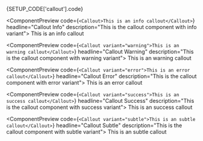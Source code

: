 
<DocsPageOutline />

<ComponentDocsHeader />

<ComponentManualSetup>
  <CodeBlock hasViewMore fileName={SETUP_CODE['callout'].registerAt}>
    {SETUP_CODE['callout'].code}
  </CodeBlock>
</ComponentManualSetup>

<div class="py-12" />

<ComponentPreview
  code={`<Callout>This is an info callout</Callout>`}
  headline="Callout Info"
  description="This is the callout component with info variant">
  <Callout variant="info">This is an info callout</Callout>
</ComponentPreview>

<div class="py-12" />

<ComponentPreview
  code={`<Callout variant="warning">This is an warning callout</Callout>`}
  headline="Callout Warning"
  description="This is the callout component with warning variant">
  <Callout variant="warning">This is an warning callout</Callout>
</ComponentPreview>

<div class="py-12" />

<ComponentPreview
  code={`<Callout variant="error">This is an error callout</Callout>`}
  headline="Callout Error"
  description="This is the callout component with error variant">
  <Callout variant="error">This is an error callout</Callout>
</ComponentPreview>

<div class="py-12" />

<ComponentPreview
  code={`<Callout variant="success">This is an success callout</Callout>`}
  headline="Callout Success"
  description="This is the callout component with success variant">
  <Callout variant="success">This is an success callout</Callout>
</ComponentPreview>

<div class="py-12" />

<ComponentPreview
  code={`<Callout variant="subtle">This is an subtle callout</Callout>`}
  headline="Callout Subtle"
  description="This is the callout component with subtle variant">
  <Callout variant="subtle">This is an subtle callout</Callout>
</ComponentPreview>
